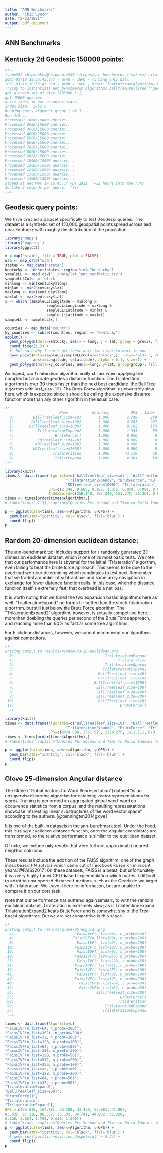 ```yaml
---
title: "ANN Benchmarks"
author: "Chip Lynch"
date: "2/23/2021"
output: pdf_document
---
```


## ANN Benchmarks
## Kentucky 2d Geodesic 150000 points:
```html
<!--
(venv38) chipmonkey@chipbuntu340 ~/repos/ann-benchmarks (feature/trilateration_index)$ ./run_trilat.sh 
2021-03-16 18:55:43,367 - annb - INFO - running only ball
2021-03-16 18:55:43,690 - annb - INFO - Order: [Definition(algorithm='ball', constructor='BallTree', module='ann_benchmarks.algorithms.balltree', docker_tag='ann-benchmarks-sklearn', arguments=['geodesic', 400], query_argument_groups=[], disabled=True), Definition(algorithm='ball', constructor='BallTree', module='ann_benchmarks.algorithms.balltree', docker_tag='ann-benchmarks-sklearn', arguments=['geodesic', 20], query_argument_groups=[], disabled=True), Definition(algorithm='ball', constructor='BallTree', module='ann_benchmarks.algorithms.balltree', docker_tag='ann-benchmarks-sklearn', arguments=['geodesic', 10], query_argument_groups=[], disabled=True), Definition(algorithm='ball', constructor='BallTree', module='ann_benchmarks.algorithms.balltree', docker_tag='ann-benchmarks-sklearn', arguments=['geodesic', 1000], query_argument_groups=[], disabled=True), Definition(algorithm='ball', constructor='BallTree', module='ann_benchmarks.algorithms.balltree', docker_tag='ann-benchmarks-sklearn', arguments=['geodesic', 200], query_argument_groups=[], disabled=True), Definition(algorithm='ball', constructor='BallTree', module='ann_benchmarks.algorithms.balltree', docker_tag='ann-benchmarks-sklearn', arguments=['geodesic', 100], query_argument_groups=[], disabled=True), Definition(algorithm='ball', constructor='BallTree', module='ann_benchmarks.algorithms.balltree', docker_tag='ann-benchmarks-sklearn', arguments=['geodesic', 40], query_argument_groups=[], disabled=True)]
Trying to instantiate ann_benchmarks.algorithms.balltree.BallTree(['geodesic', 400])
got a train set of size (135000 * 2)
got 15000 queries
Built index in 242.90340185165405
Index size:  2852.0
Running query argument group 1 of 1...
Run 1/5...
Processed 1000/15000 queries...
Processed 2000/15000 queries...
Processed 3000/15000 queries...
Processed 4000/15000 queries...
Processed 5000/15000 queries...
Processed 6000/15000 queries...
Processed 7000/15000 queries...
Processed 8000/15000 queries...
Processed 9000/15000 queries...
Processed 10000/15000 queries...
Processed 11000/15000 queries...
Processed 12000/15000 queries...
Processed 13000/15000 queries...
Processed 14000/15000 queries...
Stoped at Wed Mar 17 16:45:17 PDT 2021  (~22 hours into the run)
So like 5 seconds per query.  (?!)
-->
```

## Geodesic query points:

We have created a dataset specifically to test Geodesic queries.  The dataset is a synthetic set of 150,000 geospatial points spread across and near Kentucky with roughly the distribution of the population.

```r
library('maps')
library('mapproj')
library(ggplot2)

m = map("state", fill = TRUE, plot = FALSE)
usa <- map_data("usa")
states <- map_data("state")
kentucky <- subset(states, region %in% "kentucky")
sampleLL <- read.csv('../data/lat_long_synthetic.csv')
sampleLL$Color = 'black'
minlong <- min(kentucky$long)
minlat <- min(kentucky$lat)
maxlong <- max(kentucky$long)
maxlat <- max(kentucky$lat)
x <- which (sampleLL$Longitude > minlong &
                   sampleLL$Longitude < maxlong &
                   sampleLL$Latitude > minlat &
                   sampleLL$Latitude < maxlat)
sampleLL <- sampleLL[x,]

counties <- map_data('county')
ky_counties <- subset(counties, region == "kentucky")
ggplot() + 
  geom_polygon(data=kentucky, aes(x = long, y = lat, group = group), fill = "white", color = "black") + 
  coord_fixed(1.3) +
  #  Not sure why I can't get these next two lines to work in one:
  geom_point(data=sampleLL[sampleLL$Color=='black',], color='black', shape=16,
             aes(x=Longitude, y=Latitude), alpha = 0.1, size=1) +
  geom_polygon(data=ky_counties, aes(x=long, y=lat, group=group), fill = NA, color = "white")
```

As hoped, our Trilateration algorithm really shines when applying the complex but accurate geodesic distance function.  The Trilateration algorithm is over 30 times faster than the next best candidate (the Ball Tree algorithm with leaf_size=10).  The Brute Force algorithm is unbearably slow here, which is expected since it should be calling the expensive distance function more than any other algorithm in the usual case.

```html
<!--
                         Name           Accuracy          QPS   Index Time
  0:         BallTree(leaf_size=10)        1.000        2.249      258.140
  1:        BallTree(leaf_size=100)        1.000        0.683      207.249
  2:       BallTree(leaf_size=1000)        1.000        0.182      153.778
  3:           TrilaterationExpand2        1.000        1.335       59.262
  4:                   BruteForce()        1.000        0.050        0.001
  5:           KDTree(leaf_size=10)        1.000        0.099        0.125
  6:          KDTree(leaf_size=100)        1.000        0.096        0.106
  7:         KDTree(leaf_size=1000)        1.000        0.089        0.085
  8:                  Trilateration        1.000       73.119       58.857
  9:                   TrilatExpand        1.000        0.364       58.737
-->
```

```r
library(knitr)
times <- data.frame(Algorithm=c("BallTree(leaf_size=10)", "BallTree(leaf_size=100)", "BallTree(leaf_size=1000)",
                            "TrilaterationExpand2", "BruteForce", "KDTree(leaf_size=10)", "KDTree(leaf_size=100)",
                            "KDTree(leaf_size=1000)", "Trilateration", "TrilaterationExpand"),
                    QPS=c(2.249, 0.683, 0.182, 1.335, 0.050, 0.099, 0.096, 0.089, 73.119, 0.364),
                    IndexBuild=c(258.140, 207.249, 153.778, 59.262, 0.001, 0.125, 0.106, 0.085, 58.875, 58.737))
times <- times[order(times$Algorithm),]
# kable(times[,1:3], caption="Queries Per Second and Time to Build Indexes for Geodesic (Q=150,000)")

p <- ggplot(data=times, aes(x=Algorithm, y=QPS)) +
  geom_bar(stat="identity", col='black', fill='blue') +
  coord_flip()
p
```


## Random 20-dimension euclidean distance:

The ann-benchmark tool includes support for a randomly generated 20-dimension euclidean dataset, which is one of its most basic tests.  We note that our performance here is abysmal for the initial "Trilateration" algorithm, even failing to beat the brute force approach.  This seems to be due to the overhead we incur determining which candidates to test next.  Remember that we traded a number of subtractions and some array navigation in exchange for fewer distance function calls.  In this case, when the distance function itself is extremely fast, that overhead is a net loss.

It is worth noting that we tuned the two expansion based algorithms here as well.  "TrialterationExpand" performs far better than the stock Trilateration algorithm, but still just below the Brute Force algorithm.  The "TrilaterationExpand2" algorithm, however, is actually competitive here, more than doubling the queries per second of the Brute Force approach, and reaching more than 60% as fast as some tree algorithms.

For Euclidean distances, however, we cannot recommend our algorithms against competitors.

```html
<!--
writing output to results/random-xs-20-euclidean.png
  0:                                          TrilaterationExpand        1.000      401.899
  1:                                                Trilateration        1.000       25.971
  2:                                          TrilaterationApprox        0.585       71.236
  3:                                         TrilaterationExpand2        1.000     1411.711
  4:                                       BallTree(leaf_size=40)        1.000     3040.686
  5:                                       BallTree(leaf_size=10)        1.000     3974.894
  6:                                     BallTree(leaf_size=1000)        1.000     2224.275
  7:                                      BallTree(leaf_size=100)        1.000     2561.925
  8:                                      BallTree(leaf_size=400)        1.000     2265.526
  9:                                      BallTree(leaf_size=200)        1.000     2352.948
 10:                                       BallTree(leaf_size=20)        1.000     3532.328
 11:                                                 BruteForce()        1.000      670.163
 -->
```

```r
library(knitr)
times <- data.frame(Algorithm=c("BallTree(leaf_size=10)", "BallTree(leaf_size=100)", "BallTree(leaf_size=1000)",
                            "TrilaterationExpand2", "BruteForce", "Trilateration", "TrilaterationExpand"),
                    QPS=c(3974.894, 2561.925, 2224.275, 1411.711, 670.163, 25.971, 401.899))
times <- times[order(times$Algorithm),]
# kable(times, caption="Queries Per Second and Time to Build Indexes for 20-dimension Euclidean")

p <- ggplot(data=times, aes(x=Algorithm, y=QPS)) +
  geom_bar(stat="identity", col='black', fill='blue') +
  coord_flip()
p
```

## Glove 25-dimension Angular distance

The GloVe ("Global Vectors for Word Representation") dataset "is an unsupervised learning algorithm for obtaining vector representations for words. Training is performed on aggregated global word-word co-occurrence statistics from a corpus, and the resulting representations showcase interesting linear substructures of the word vector space" according to the authors. [@pennington2014glove]

It is one of the built-in datasets in the ann-benchmark tool.  Under the hood, this isusing a euclidean distance function, once the angular coordinates are transformed, so the relative performance is similar to the euclidean dataset.

Of note, we include only results that were full (not approximate) nearest neighbor solutions.

These results include the addition of the FAISS algorithm, one of the graph index based NN solvers which came out of Facebook Research in recent years.[@FAISS2017]  On these datasets, FAISS is a beast, but unfortunately it is a very highly tuned GPU-based implementation which makes it difficult to adapt to unsupported distance functions, such as the Geodesic we target with Trilateration.  We leave it here for information, but are unable to compare it on our core task.

Note that our performance has suffered again similarly to with the random euclidean dataset.  Trilateration is extremely slow; as is TrilaterationExpand.  TrilaterationExpand2 beats BruteForce and is somewhat shy of the Tree-based algorithms.  But we are not competitive in this space.

```html
<!--
writing output to results/glove-25-angular.png
  2:                             FaissIVF(n_list=64, n_probe=200)        1.000       35.085
  4:                           FaissIVF(n_list=1024, n_probe=200)        1.000      164.781
  8:                             FaissIVF(n_list=32, n_probe=200)        1.000       35.108
 10:                            FaissIVF(n_list=128, n_probe=100)        1.000       43.439
 16:                             FaissIVF(n_list=64, n_probe=100)        1.000       35.081
 18:                            FaissIVF(n_list=256, n_probe=200)        1.000       44.869
 25:                             FaissIVF(n_list=128, n_probe=50)        1.000       83.435
 31:                            FaissIVF(n_list=512, n_probe=200)        1.000       87.226
 39:                            FaissIVF(n_list=256, n_probe=100)        1.000       88.562
 41:                             FaissIVF(n_list=32, n_probe=100)        1.000       35.103
 47:                            FaissIVF(n_list=128, n_probe=200)        1.000       34.741
 48:                              FaissIVF(n_list=64, n_probe=50)        1.000       44.832
 52:                              FaissIVF(n_list=32, n_probe=50)        1.000       35.020
 55:                                      BallTree(leaf_size=200)        1.000        8.084
 56:                                                 BruteForce()        1.000        3.765
 99:                                                Trilateration        1.000        0.010  # Estimate from 1000 queries
 99:                                          TrilaterationExpand        1.000        1.090
 54:                                         TrilaterationExpand2        1.000        6.125
 -->
```



```r
times <- data.frame(Algorithm=c(
"FaissIVF(n_list=64, n_probe=200)",
"FaissIVF(n_list=1024, n_probe=200)",
"FaissIVF(n_list=32, n_probe=200)",
"FaissIVF(n_list=128, n_probe=100)",
"FaissIVF(n_list=64, n_probe=100)",
"FaissIVF(n_list=256, n_probe=200)",
"FaissIVF(n_list=128, n_probe=50)",
"FaissIVF(n_list=512, n_probe=200)",
"FaissIVF(n_list=256, n_probe=100)",
"FaissIVF(n_list=32, n_probe=100)",
"FaissIVF(n_list=128, n_probe=200)",
"FaissIVF(n_list=64, n_probe=50)",
"FaissIVF(n_list=32, n_probe=50)",
"TrilaterationExpand2",
"BallTree(leaf_size=200)",
"BruteForce()",
"Trilateration",
"TrilaterationExpand"),
QPS = c(35.085, 164.781, 35.108, 43.439, 35.081, 44.869,
83.435, 87.226, 88.562, 35.103, 34.741, 44.832, 35.020,
6.125, 8.084, 3.765, 0.010, 1.000))
# kable(times, caption="Queries Per Second and Time to Build Indexes for glove-25-angular")
p <- ggplot(data=times, aes(x=Algorithm, y=QPS)) +
  geom_bar(stat="identity", col='black', fill='blue') +
  # geom_text(position=position_dodge(width = 0.5)) +
  coord_flip()
p
```